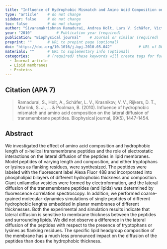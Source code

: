 ```yaml
---
title: "Influence of Hydrophobic Mismatch and Amino Acid Composition on the Lateral Diffusion of Transmembrane Peptides"          # Paper title (required)
type: "article"    # do not change
sidebar: false     # do not change
toc: false         # do not change
author: "Sivaramakrishnan Ramadurai, Andrea Holt, Lars V. Schäfer, Victor V. Krasnikov, Dirk T.S. Rijkers, Siewert J. Marrink, J. Antoinette Killian, and Bert Poolman"         # Paper authors (required)
year: "2010"           # Publication year (required)
publication: "Biophysical journal"    # Journal or similar (required)
preprint: ""       # URL to prepint page (optional)  
doi: "https://doi.org/10.1016/j.bpj.2010.05.042"            # URL of DOI (required)  
materials: ""      # URL to suplementary info (optional)
categories:        # (required) these keywords will create tags for further filtering. 
  - Journal article
  - Lipid membranes
  - Proteins
---
```


<!-- 
The info below is just an example. 

Both fields are required and they have to be replaced with the respective info for each paper. 

Please notice the `> ` symbol before the citation, it gives it additional styling.  
-->

## Citation (APA 7)      

> Ramadurai, S., Holt, A., Schäfer, L. V., Krasnikov, V. V., Rijkers, D. T., Marrink, S. J., ... & Poolman, B. (2010). Influence of hydrophobic mismatch and amino acid composition on the lateral diffusion of transmembrane peptides. Biophysical journal, 99(5), 1447-1454.

## Abstract

We investigated the effect of amino acid composition and hydrophobic length of α-helical transmembrane peptides and the role of electrostatic interactions on the lateral diffusion of the peptides in lipid membranes. Model peptides of varying length and composition, and either tryptophans or lysines as flanking residues, were synthesized. The peptides were labeled with the fluorescent label Alexa Fluor 488 and incorporated into phospholipid bilayers of different hydrophobic thickness and composition. Giant unilamellar vesicles were formed by electroformation, and the lateral diffusion of the transmembrane peptides (and lipids) was determined by fluorescence correlation spectroscopy. In addition, we performed coarse-grained molecular-dynamics simulations of single peptides of different hydrophobic lengths embedded in planar membranes of different thicknesses. Both the experimental and simulation results indicate that lateral diffusion is sensitive to membrane thickness between the peptides and surrounding lipids. We did not observe a difference in the lateral diffusion of the peptides with respect to the presence of tryptophans or lysines as flanking residues. The specific lipid headgroup composition of the membrane has a much less pronounced impact on the diffusion of the peptides than does the hydrophobic thickness.